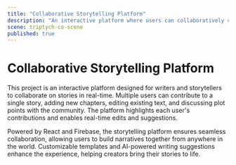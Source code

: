 ```yaml
---
title: "Collaborative Storytelling Platform"
description: "An interactive platform where users can collaboratively create and edit stories in real-time."
scene: triptych-co-scene
published: true
---
```


# Collaborative Storytelling Platform

This project is an interactive platform designed for writers and storytellers to collaborate on stories in real-time. Multiple users can contribute to a single story, adding new chapters, editing existing text, and discussing plot points with the community. The platform highlights each user's contributions and enables real-time edits and suggestions.

Powered by React and Firebase, the storytelling platform ensures seamless collaboration, allowing users to build narratives together from anywhere in the world. Customizable templates and AI-powered writing suggestions enhance the experience, helping creators bring their stories to life.
